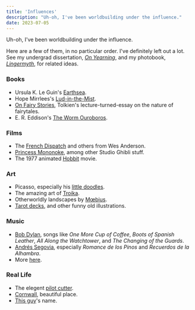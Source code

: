 ```yaml
---
title: 'Influences'
description: "Uh-oh, I've been worldbuilding under the influence."
date: 2023-07-05
---
```


Uh-oh, I've been worldbuilding under the influence.

Here are a few of them, in no particular order. I've definitely left out a lot. See my undergrad dissertation, _[On Yearning](/a/yearn)_, and my photobook, _[Lingermyth](/a/myth)_, for related ideas.

### Books

- Ursula K. Le Guin's [Earthsea](https://en.wikipedia.org/wiki/Earthsea).
- Hope Mirrlees's [Lud-in-the-Mist](https://en.wikipedia.org/wiki/Lud-in-the-Mist).
- [On Fairy Stories](https://archive.org/details/on-fairy-stories_202110), Tolkien's lecture-turned-essay on the nature of fairytales.
- E. R. Eddison's [The Worm Ouroboros](https://en.wikipedia.org/wiki/The_Worm_Ouroboros).

### Films

- The [French Dispatch](https://en.wikipedia.org/wiki/The_French_Dispatch) and others from Wes Anderson.
- [Princess Mononoke](https://en.wikipedia.org/wiki/Princess_Mononoke), among other Studio Ghibli stuff.
- The 1977 animated [Hobbit](https://en.wikipedia.org/wiki/The_Hobbit_(1977_film)) movie.

### Art

- Picasso, especially his [little doodles](https://www.pablopicasso.org/drawings.jsp).
- The amazing art of [Troika](https://www.troikarpg.com/).
- Otherworldly landscapes by [Mœbius](https://surrealismtoday.com/jean-giraud-moebius/).
- [Tarot decks](https://en.wikipedia.org/wiki/Rider%E2%80%93Waite_Tarot), and other funny old illustrations.

### Music

- [Bob Dylan](https://open.spotify.com/artist/74ASZWbe4lXaubB36ztrGX?si=4d76ced2a2ed4dd3), songs like _One More Cup of Coffee_, _Boots of Spanish Leather_, _All Along the Watchtower_, and _The Changing of the Guards_.
- [Andrés Segovia](https://open.spotify.com/artist/3Din7QXYnTjT52WF62KS97?si=9e5188d5b8e6466c), especially _Romance de los Pinos_ and _Recuerdos de la Alhambra_.
- More [here](https://open.spotify.com/playlist/3dPV2f6XlxbnYfCa1AXnHL?si=8f6cadb70ba94c05).

### Real Life

- The elegent [pilot cutter](https://www.google.com/books/edition/_/CeuZBgAAQBAJ?hl=en&gbpv=1&pg=PP1).
- [Cornwall](https://www.google.com/maps/place/Falmouth/@50.1505625,-5.0950619,14z/), beautiful place.
- [This guy](https://en.wikipedia.org/wiki/Cloudesley_Shovell)'s name.